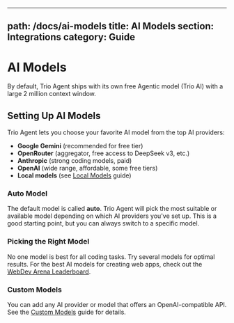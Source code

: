 
---
path: /docs/ai-models
title: AI Models
section: Integrations
category: Guide
---

# AI Models

By default, Trio Agent ships with its own free Agentic model (Trio AI) with a large 2 million context window.

## Setting Up AI Models
Trio Agent lets you choose your favorite AI model from the top AI providers:

- **Google Gemini** (recommended for free tier)
- **OpenRouter** (aggregator, free access to DeepSeek v3, etc.)
- **Anthropic** (strong coding models, paid)
- **OpenAI** (wide range, affordable, some free tiers)
- **Local models** (see [Local Models](/docs/local-models) guide)

### Auto Model
The default model is called **auto**. Trio Agent will pick the most suitable or available model depending on which AI providers you've set up. This is a good starting point, but you can always switch to a specific model.

### Picking the Right Model
No one model is best for all coding tasks. Try several models for optimal results. For the best AI models for creating web apps, check out the [WebDev Arena Leaderboard](https://webdevarena.com/leaderboard).

### Custom Models
You can add any AI provider or model that offers an OpenAI-compatible API. See the [Custom Models](/docs/custom-models) guide for details.
